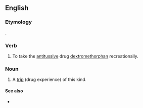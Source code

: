 ==English==

===Etymology===
{{blend|en|Robitussin|{{affix|en|-o-|trip}}}}.

===Verb===
{{en-verb|robotripp}}

# {{lb|en|slang}} To take the [[antitussive]] drug [[dextromethorphan]] recreationally.

===Noun===
{{en-noun}}

# {{lb|en|slang}} A [[trip]] (drug experience) of this kind.

====See also====
* {{l|en|DXM}}
